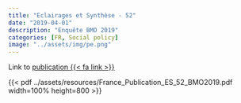 ```yaml
---
title: "Eclairages et Synthèse - 52"
date: "2019-04-01"
description: "Enquête BMO 2019"
categories: [FR, Social policy]
image: "../assets/img/pe.png"
---
```


Link to [publication {{< fa link >}}](https://statistiques.francetravail.org/bmo/bmopub/207884)

{{< pdf ../assets/resources/France_Publication_ES_52_BMO2019.pdf width=100% height=800 >}}
